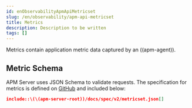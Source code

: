 ```yaml
---
id: enObservabilityApmApiMetricset
slug: /en/observability/apm-api-metricset
title: Metrics
description: Description to be written
tags: []
---
```


<div id="apm-api-metricset"></div>

Metrics contain application metric data captured by an ((apm-agent)).

<div id="apm-api-metricset-schema"></div>

## Metric Schema

APM Server uses JSON Schema to validate requests. The specification for metrics is defined on
[GitHub](https://github.com/elastic/apm-server/blob/((minor-version))/docs/spec/v2/metricset.json) and included below:

```json
include::\(\(apm-server-root))/docs/spec/v2/metricset.json[]
```

